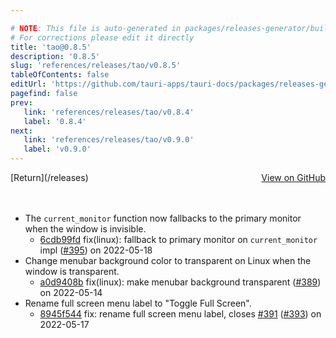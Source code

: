 ```yaml
---

# NOTE: This file is auto-generated in packages/releases-generator/build.ts
# For corrections please edit it directly
title: 'tao@0.8.5'
description: '0.8.5'
slug: 'references/releases/tao/v0.8.5'
tableOfContents: false
editUrl: 'https://github.com/tauri-apps/tauri-docs/packages/releases-generator/build.ts'
pagefind: false
prev:
   link: 'references/releases/tao/v0.8.4'
   label: '0.8.4'
next:
   link: 'references/releases/tao/v0.9.0'
   label: 'v0.9.0'
---
```


			

<ReleaseSidebar slug="references/releases/tao"  packageName="tao" />

<div style="margin-bottom:3rem; display: flex; justify-content: space-between; align-items: center"><span>[Return](/releases)</span><span><a href="https://github.com/tauri-apps/tao/releases/tag/tao-v0.8.5">View on GitHub</a></span></div>

- The `current_monitor` function now fallbacks to the primary monitor when the window is invisible.
  - [6cdb99fd](https://github.com/tauri-apps/tao/commit/6cdb99fd271acc6bc2f1132c799c202c444ec7f2) fix(linux): fallback to primary monitor on `current_monitor` impl ([#395](https://github.com/tauri-apps/tao/pull/395)) on 2022-05-18
- Change menubar background color to transparent on Linux when the window is transparent.
  - [a0d9408b](https://github.com/tauri-apps/tao/commit/a0d9408bb89f8dd60687885c2344f7d1069e73d0) fix(linux): make menubar background transparent ([#389](https://github.com/tauri-apps/tao/pull/389)) on 2022-05-14
- Rename full screen menu label to &quot;Toggle Full Screen&quot;.
  - [8945f544](https://github.com/tauri-apps/tao/commit/8945f544e77d5cd22a1f3e2ad492c4a2dc986268) fix: rename full screen menu label, closes [#391](https://github.com/tauri-apps/tao/pull/391) ([#393](https://github.com/tauri-apps/tao/pull/393)) on 2022-05-17

